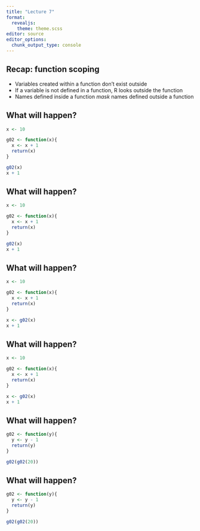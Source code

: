 ```yaml
---
title: "Lecture 7"
format: 
  revealjs:
    theme: theme.scss
editor: source
editor_options: 
  chunk_output_type: console
---
```


## Recap: function scoping

* Variables created within a function don't exist outside
* If a variable is not defined in a function, R looks outside the function
* Names defined inside a function *mask* names defined outside a function

## What will happen?

```r
x <- 10

g02 <- function(x){
  x <- x + 1
  return(x)
}

g02(x)
x + 1
```

## What will happen?

```r
x <- 10

g02 <- function(x){
  x <- x + 1
  return(x)
}

g02(x)
x + 1
```

## What will happen?

```r
x <- 10

g02 <- function(x){
  x <- x + 1
  return(x)
}

x <- g02(x)
x + 1
```

## What will happen?

```r
x <- 10

g02 <- function(x){
  x <- x + 1
  return(x)
}

x <- g02(x)
x + 1
```

## What will happen?

```r
g02 <- function(y){
  y <- y - 1
  return(y)
}

g02(g02(20))
```

## What will happen?

```r
g02 <- function(y){
  y <- y - 1
  return(y)
}

g02(g02(20))
```


